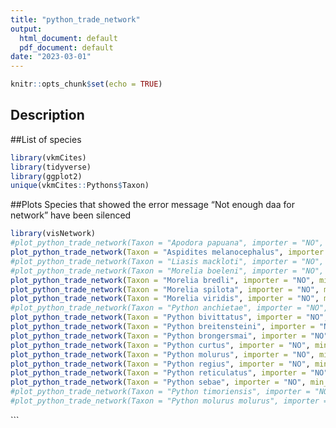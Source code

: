 ```yaml
---
title: "python_trade_network"
output:
  html_document: default
  pdf_document: default
date: "2023-03-01"
---
```


```r
knitr::opts_chunk$set(echo = TRUE)
```

## Description

##List of species
```r
library(vkmCites)
library(tidyverse)
library(ggplot2)
unique(vkmCites::Pythons$Taxon)
```

##Plots
Species that showed the error message "Not enough daa for network" have been silenced
```r
library(visNetwork)
#plot_python_trade_network(Taxon = "Apodora papuana", importer = "NO", min_year = 2010)
plot_python_trade_network(Taxon = "Aspidites melanocephalus", importer = "NO", min_year = 2010)
#plot_python_trade_network(Taxon = "Liasis mackloti", importer = "NO", min_year = 2010)
#plot_python_trade_network(Taxon = "Morelia boeleni", importer = "NO", min_year = 2010)
plot_python_trade_network(Taxon = "Morelia bredli", importer = "NO", min_year = 2010)
plot_python_trade_network(Taxon = "Morelia spilota", importer = "NO", min_year = 2010)
plot_python_trade_network(Taxon = "Morelia viridis", importer = "NO", min_year = 2010)
#plot_python_trade_network(Taxon = "Python anchietae", importer = "NO", min_year = 2010)
plot_python_trade_network(Taxon = "Python bivittatus", importer = "NO", min_year = 2010)
plot_python_trade_network(Taxon = "Python breitensteini", importer = "NO", min_year = 2010)
plot_python_trade_network(Taxon = "Python brongersmai", importer = "NO", min_year = 2010)
plot_python_trade_network(Taxon = "Python curtus", importer = "NO", min_year = 2010)
plot_python_trade_network(Taxon = "Python molurus", importer = "NO", min_year = 2010)
plot_python_trade_network(Taxon = "Python regius", importer = "NO", min_year = 2010)
plot_python_trade_network(Taxon = "Python reticulatus", importer = "NO", min_year = 2010)
plot_python_trade_network(Taxon = "Python sebae", importer = "NO", min_year = 2010)
#plot_python_trade_network(Taxon = "Python timoriensis", importer = "NO", min_year = 2010)
#plot_python_trade_network(Taxon = "Python molurus molurus", importer = "NO", min_year = 2010)
```
```

